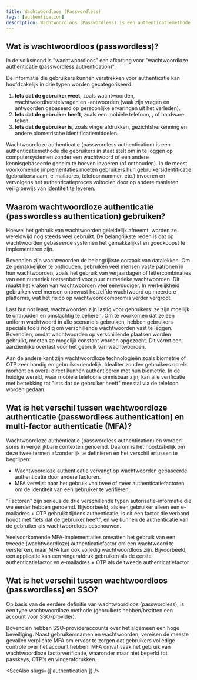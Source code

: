 ```yaml
---
title: Wachtwoordloos (Passwordless)
tags: [authentication]
description: Wachtwoordloos (Passwordless) is een authenticatiemethode die gebruikers in staat stelt om in te loggen op computersystemen zonder een wachtwoord of een andere kennisgebaseerde geheim te hoeven invoeren (of onthouden).
---
```


## Wat is wachtwoordloos (passwordless)?

In de volksmond is "wachtwoordloos" een afkorting voor "wachtwoordloze authenticatie (passwordless authentication)".

De informatie die gebruikers kunnen verstrekken voor authenticatie kan hoofdzakelijk in drie typen worden gecategoriseerd:

1. **Iets dat de gebruiker weet**, zoals wachtwoorden, wachtwoordherstelvragen en -antwoorden (vaak zijn vragen en antwoorden gebaseerd op persoonlijke ervaringen uit het verleden).
2. **Iets dat de gebruiker heeft**, zoals een mobiele telefoon, <Ref slug='otp' />, of hardware token.
3. **Iets dat de gebruiker is**, zoals vingerafdrukken, gezichtsherkenning en andere biometrische identificatiemiddelen.

Wachtwoordloze authenticatie (passwordless authentication) is een authenticatiemethode die gebruikers in staat stelt om in te loggen op computersystemen zonder een wachtwoord of een andere kennisgebaseerde geheim te hoeven invoeren (of onthouden). In de meest voorkomende implementaties moeten gebruikers hun gebruikersidentificatie (gebruikersnaam, e-mailadres, telefoonnummer, etc.) invoeren en vervolgens het authenticatieproces voltooien door op andere manieren veilig bewijs van identiteit te leveren.

## Waarom wachtwoordloze authenticatie (passwordless authentication) gebruiken?

Hoewel het gebruik van wachtwoorden geleidelijk afneemt, worden ze wereldwijd nog steeds veel gebruikt. De belangrijkste reden is dat op wachtwoorden gebaseerde systemen het gemakkelijkst en goedkoopst te implementeren zijn.

Bovendien zijn wachtwoorden de belangrijkste oorzaak van datalekken. Om ze gemakkelijker te onthouden, gebruiken veel mensen vaste patronen in hun wachtwoorden, zoals het gebruik van verjaardagen of lettercombinaties van een numeriek toetsenbord voor puur numerieke wachtwoorden. Dit maakt het kraken van wachtwoorden veel eenvoudiger. In werkelijkheid gebruiken veel mensen onbewust hetzelfde wachtwoord op meerdere platforms, wat het risico op wachtwoordcompromis verder vergroot.

Last but not least, wachtwoorden zijn lastig voor gebruikers: ze zijn moeilijk te onthouden en omslachtig te beheren. Om te voorkomen dat ze een uniform wachtwoord in alle scenario's gebruiken, hebben gebruikers speciale tools nodig om verschillende wachtwoorden vast te leggen. Bovendien, omdat wachtwoorden op verschillende plaatsen worden gebruikt, moeten ze mogelijk constant worden opgezocht. Dit vormt een aanzienlijke overlast voor het gebruik van wachtwoorden.

Aan de andere kant zijn wachtwoordloze technologieën zoals biometrie of OTP zeer handig en gebruiksvriendelijk. Idealiter zouden gebruikers op elk moment en overal direct kunnen authenticeren met hun biometrie. In de huidige wereld, waar mobiele telefoons onmisbaar zijn, kan alle verificatie met betrekking tot "iets dat de gebruiker heeft" meestal via de telefoon worden gedaan.

## Wat is het verschil tussen wachtwoordloze authenticatie (passwordless authentication) en multi-factor authenticatie (MFA)?

Wachtwoordloze authenticatie (passwordless authentication) en <Ref slug='mfa' /> worden soms in vergelijkbare contexten genoemd. Daarom is het noodzakelijk om deze twee termen afzonderlijk te definiëren en het verschil ertussen te begrijpen:

- Wachtwoordloze authenticatie vervangt op wachtwoorden gebaseerde authenticatie door andere factoren.
- MFA verwijst naar het gebruik van twee of meer authenticatiefactoren om de identiteit van een gebruiker te verifiëren.

"Factoren" zijn serieus de drie verschillende typen autorisatie-informatie die we eerder hebben genoemd. Bijvoorbeeld, als een gebruiker alleen een e-mailadres + OTP gebruikt tijdens authenticatie, is dit een factor die verband houdt met "iets dat de gebruiker heeft", en we kunnen de authenticatie van de gebruiker als wachtwoordloos beschouwen.

Veelvoorkomende MFA-implementaties omvatten het gebruik van een tweede (wachtwoordloze) authenticatiefactor om een wachtwoord te versterken, maar MFA kan ook volledig wachtwoordloos zijn. Bijvoorbeeld, een applicatie kan een vingerafdruk gebruiken als de eerste authenticatiefactor en e-mailadres + OTP als de tweede authenticatiefactor.

## Wat is het verschil tussen wachtwoordloos (passwordless) en SSO?

Op basis van de eerdere definitie van wachtwoordloos (passwordless), is <Ref slug='single-sign-on' /> een type wachtwoordloze methode (gebruikers hebben/bezitten een account voor SSO-provider).

Bovendien hebben SSO-provideraccounts over het algemeen een hoge beveiliging. Naast gebruikersnamen en wachtwoorden, vereisen de meeste gevallen verplichte MFA om ervoor te zorgen dat gebruikers volledige controle over het account hebben. MFA omvat vaak het gebruik van wachtwoordloze factorverificatie, waaronder maar niet beperkt tot passkeys, OTP's en vingerafdrukken.

<SeeAlso slugs={['authentication']} />